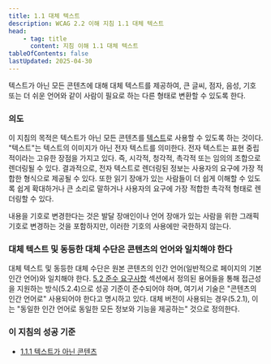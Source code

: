 ```yaml
---
title: 1.1 대체 텍스트
description: WCAG 2.2 이해 지침 1.1 대체 텍스트
head:
    - tag: title
      content: 지침 이해 1.1 대체 텍스트
tableOfContents: false
lastUpdated: 2025-04-30
---
```



<Card title="지침">
텍스트가 아닌 모든 콘텐츠에 대해 대체 텍스트를 제공하여, 큰 글씨, 점자, 음성, 기호 또는 더 쉬운 언어와 같이 사람이 필요로 하는 다른 형태로 변환할 수 있도록 한다.
</Card>

### 의도

이 지침의 목적은 텍스트가 아닌 모든 콘텐츠를 [텍스트](../../../glossary/text)로 사용할 수 있도록 하는 것이다. "텍스트"는 텍스트의 이미지가 아닌 전자 텍스트를 의미한다. 전자 텍스트는 표현 중립적이라는 고유한 장점을 가지고 있다. 즉, 시각적, 청각적, 촉각적 또는 임의의 조합으로 렌더링될 수 있다. 결과적으로, 전자 텍스트로 렌더링된 정보는 사용자의 요구에 가장 적합한 형식으로 제공될 수 있다. 또한 읽기 장애가 있는 사람들이 더 쉽게 이해할 수 있도록 쉽게 확대하거나 큰 소리로 말하거나 사용자의 요구에 가장 적합한 촉각적 형태로 렌더링할 수 있다.

<Card title="참고">
    내용을 기호로 변경한다는 것은 발달 장애인이나 언어 장애가 있는 사람을 위한 그래픽 기호로 변경하는 것을 포함하지만, 이러한 기호의 사용에만 국한하지 않는다.
</Card>

### 대체 텍스트 및 동등한 대체 수단은 콘텐츠의 언어와 일치해야 한다

대체 텍스트 및 동등한 대체 수단은 원본 콘텐츠의 인간 언어(일반적으로 페이지의 기본 인간 언어)와 일치해야 한다. [5.2 준수 요구사항](/docs/wcag2/#52-%EC%A4%80%EC%88%98-%EC%9A%94%EA%B5%AC%EC%82%AC%ED%95%AD) 섹션에서 정의된 용어들을 통해 접근성을 지원하는 방식(5.2.4)으로 성공 기준이 준수되어야 하며, 여기서 기술은 "콘텐츠의 인간 언어로" 사용되어야 한다고 명시하고 있다. 대체 버전이 사용되는 경우(5.2.1), 이는 "동일한 인간 언어로 동일한 모든 정보와 기능을 제공하는" 것으로 정의한다.


### 이 지침의 성공 기준

*   [1.1.1 텍스트가 아닌 콘텐츠](../non-text-content)